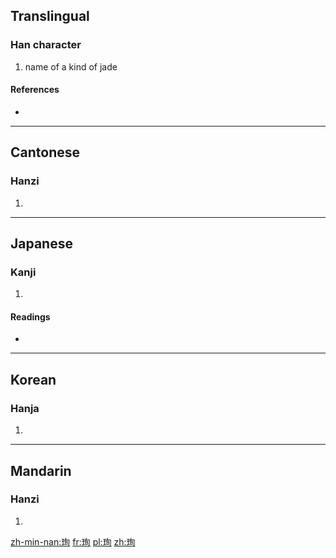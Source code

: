 ==Translingual==

===Han character===
{{Han char|rn=96|rad=玉|as=06|sn=10|four=1712<sub>0</sub>|canj=一土心日 (MGPA)}}

# name of a kind of jade

====References====
* {{Han ref|kx=0731.060|dkj=20962|dj=1142.190|hdz=21112.070|uh=73E3|ud=29667|bh=D2B1|bd=53937}}

----

==Cantonese==

===Hanzi===
{{yue-hanzi|jyut=|y=seun1}}

# {{defn|lang=yue|sort=玉06}}

----

==Japanese==

===Kanji===
{{ja-kanji|grade=|rs=玉06}}

# {{defn|lang=ja|sort=玉06}}

====Readings====
* {{ja-readings|on=[[しゅん]] (shun)|kun=[[たま]] (tama)}}

----

==Korean==

===Hanja===
{{ko-hanja|hangeul=순|eumhun=|rv=sun|mr=sun|y=swun}}

# {{defn|lang=ko|sort=玉06}}

----

==Mandarin==

===Hanzi===
{{cmn-hanzi|pin=[[xún]] ([[xun2]])|wg=hsün<sup>2</sup>}}

# {{defn|lang=cmn|sort=玉06}}

[[zh-min-nan:珣]]
[[fr:珣]]
[[pl:珣]]
[[zh:珣]]